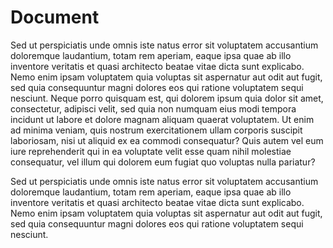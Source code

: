 
<!-- Define story settings here -->
<Meta title="Components/Document" />

# Document
Sed ut perspiciatis unde omnis iste natus error sit voluptatem accusantium doloremque laudantium, totam rem aperiam, eaque ipsa quae ab illo 
inventore veritatis et quasi architecto beatae vitae dicta sunt explicabo. Nemo enim ipsam voluptatem quia voluptas sit aspernatur aut odit aut 
fugit, sed quia consequuntur magni dolores eos qui ratione voluptatem sequi nesciunt. Neque porro quisquam est, qui dolorem ipsum quia dolor 
sit amet, consectetur, adipisci velit, sed quia non numquam eius modi tempora incidunt ut labore et dolore magnam aliquam quaerat voluptatem. 
Ut enim ad minima veniam, quis nostrum exercitationem ullam corporis suscipit laboriosam, nisi ut aliquid ex ea commodi consequatur? 
Quis autem vel eum iure reprehenderit qui in ea voluptate velit esse quam nihil molestiae consequatur, 
vel illum qui dolorem eum fugiat quo voluptas nulla pariatur?

Sed ut perspiciatis unde omnis iste natus error sit voluptatem accusantium doloremque laudantium, totam rem aperiam, eaque ipsa quae ab illo 
inventore veritatis et quasi architecto beatae vitae dicta sunt explicabo. Nemo enim ipsam voluptatem quia voluptas sit aspernatur aut odit aut 
fugit, sed quia consequuntur magni dolores eos qui ratione voluptatem sequi nesciunt.
